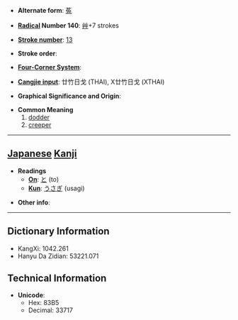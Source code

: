 * '''Alternate form''': [[菟]]

* '''[[Wiktionary:Chinese radical index| Radical]] Number 140''': [[Wiktionary:Chinese radical index 艸|艸]]+7 strokes

* '''[[Wiktionary:Chinese total strokes index|Stroke number]]''': [[Wiktionary:Chinese total strokes index 13|13]]

* '''Stroke order''': 

* '''[[Wiktionary:Chinese four corner index|Four-Corner System]]''': 

* '''[[Wiktionary:Chinese Cangjie index|Cangjie input]]''': 廿竹日戈 (THAI), X廿竹日戈 (XTHAI)

* '''Graphical Significance and Origin''': 

* '''Common Meaning'''
*#[[dodder]]
*# [[creeper]]


----

== [[Japanese]] [[Kanji]] ==

* '''Readings'''
** '''[[On]]''': [[と]] (to)
** '''[[Kun]]''': [[うさぎ]] (usagi)

* '''Other info''':  

----

== Dictionary Information ==

* KangXi: 1042.261
* Hanyu Da Zidian: 53221.071

== Technical Information ==

* '''Unicode''':
** Hex: 83B5
** Decimal: 33717